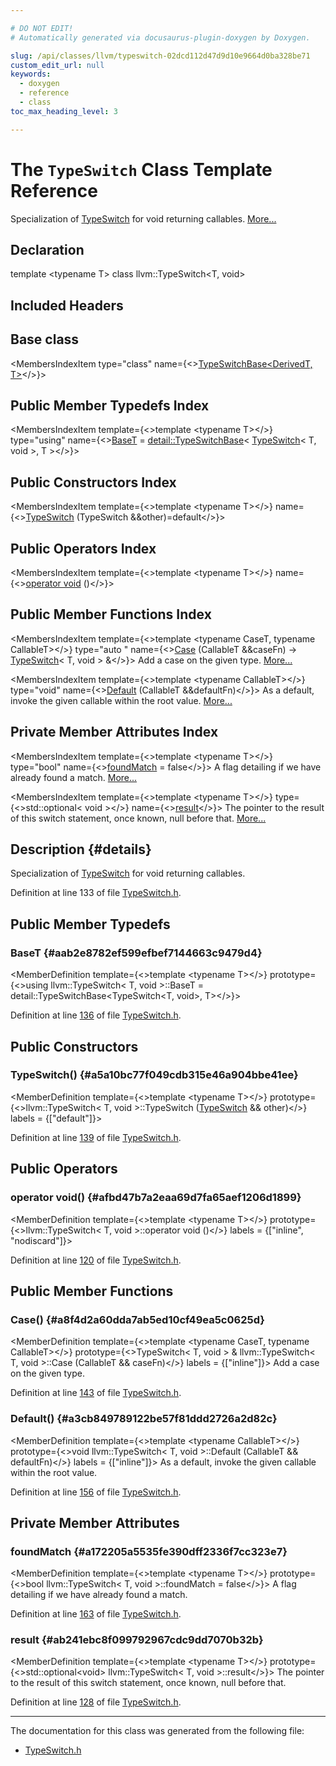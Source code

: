 ```yaml
---

# DO NOT EDIT!
# Automatically generated via docusaurus-plugin-doxygen by Doxygen.

slug: /api/classes/llvm/typeswitch-02dcd112d47d9d10e9664d0ba328be71
custom_edit_url: null
keywords:
  - doxygen
  - reference
  - class
toc_max_heading_level: 3

---
```





# The `TypeSwitch` Class Template Reference

<DoxygenPage pluginConfig={pluginConfig}>

Specialization of <a href="/docs/api/classes/llvm/typeswitch">TypeSwitch</a> for void returning callables. <a href="#details">More...</a>

## Declaration

<CodeBlock>template &lt;typename T&gt;
class llvm::TypeSwitch&lt;T, void&gt;</CodeBlock>

## Included Headers

<IncludesList>
<IncludesListItem
  filePath="llvm/ADT/TypeSwitch.h"
  permalink="/docs/api/files/include/include/llvm/include/llvm/adt/typeswitch-h"
  isLocal="true" />
</IncludesList>

## Base class

<MembersIndex>

<MembersIndexItem
  type="class"
  name={<><a href="/docs/api/classes/llvm/detail/typeswitchbase">TypeSwitchBase&lt;DerivedT, T&gt;</a></>}>
</MembersIndexItem>

</MembersIndex>

## Public Member Typedefs Index

<MembersIndex>

<MembersIndexItem
  template={<>template &lt;typename T&gt;</>}
  type="using"
  name={<><a href="#aab2e8782ef599efbef7144663c9479d4">BaseT</a> = <a href="/docs/api/classes/llvm/detail/typeswitchbase">detail::TypeSwitchBase</a>&lt; <a href="/docs/api/classes/llvm/typeswitch">TypeSwitch</a>&lt; T, void &gt;, T &gt;</>}>
</MembersIndexItem>

</MembersIndex>

## Public Constructors Index

<MembersIndex>

<MembersIndexItem
  template={<>template &lt;typename T&gt;</>}
  name={<><a href="#a5a10bc77f049cdb315e46a904bbe41ee">TypeSwitch</a> (TypeSwitch &amp;&amp;other)=default</>}>
</MembersIndexItem>

</MembersIndex>

## Public Operators Index

<MembersIndex>

<MembersIndexItem
  template={<>template &lt;typename T&gt;</>}
  name={<><a href="/docs/api/classes/llvm/typeswitch/#afbd47b7a2eaa69d7fa65aef1206d1899">operator void</a> ()</>}>
</MembersIndexItem>

</MembersIndex>

## Public Member Functions Index

<MembersIndex>

<MembersIndexItem
  template={<>template &lt;typename CaseT, typename CallableT&gt;</>}
  type="auto "
  name={<><a href="#a8f4d2a60dda7ab5ed10cf49ea5c0625d">Case</a> (CallableT &amp;&amp;caseFn) -&gt; <a href="/docs/api/classes/llvm/typeswitch">TypeSwitch</a>&lt; T, void &gt; &amp;</>}>
Add a case on the given type. <a href="#a8f4d2a60dda7ab5ed10cf49ea5c0625d">More...</a>
</MembersIndexItem>

<MembersIndexItem
  template={<>template &lt;typename CallableT&gt;</>}
  type="void"
  name={<><a href="#a3cb849789122be57f81ddd2726a2d82c">Default</a> (CallableT &amp;&amp;defaultFn)</>}>
As a default, invoke the given callable within the root value. <a href="#a3cb849789122be57f81ddd2726a2d82c">More...</a>
</MembersIndexItem>

</MembersIndex>

## Private Member Attributes Index

<MembersIndex>

<MembersIndexItem
  template={<>template &lt;typename T&gt;</>}
  type="bool"
  name={<><a href="#a172205a5535fe390dff2336f7cc323e7">foundMatch</a> = false</>}>
A flag detailing if we have already found a match. <a href="#a172205a5535fe390dff2336f7cc323e7">More...</a>
</MembersIndexItem>

<MembersIndexItem
  template={<>template &lt;typename T&gt;</>}
  type={<>std::optional&lt; void &gt;</>}
  name={<><a href="/docs/api/classes/llvm/typeswitch/#ab241ebc8f099792967cdc9dd7070b32b">result</a></>}>
The pointer to the result of this switch statement, once known, null before that. <a href="/docs/api/classes/llvm/typeswitch/#ab241ebc8f099792967cdc9dd7070b32b">More...</a>
</MembersIndexItem>

</MembersIndex>

## Description {#details}

Specialization of <a href="/docs/api/classes/llvm/typeswitch">TypeSwitch</a> for void returning callables.

Definition at line 133 of file <a href="/docs/api/files/include/include/llvm/include/llvm/adt/typeswitch-h">TypeSwitch.h</a>.

<SectionDefinition>

## Public Member Typedefs

### BaseT {#aab2e8782ef599efbef7144663c9479d4}

<MemberDefinition
  template={<>template &lt;typename T&gt;</>}
  prototype={<>using llvm::TypeSwitch&lt; T, void &gt;::BaseT =  detail::TypeSwitchBase&lt;TypeSwitch&lt;T, void&gt;, T&gt;</>}>

Definition at line <a href="/docs/api/files/include/include/llvm/include/llvm/adt/typeswitch-h/#l00136">136</a> of file <a href="/docs/api/files/include/include/llvm/include/llvm/adt/typeswitch-h">TypeSwitch.h</a>.
</MemberDefinition>

</SectionDefinition>

<SectionDefinition>

## Public Constructors

### TypeSwitch() {#a5a10bc77f049cdb315e46a904bbe41ee}

<MemberDefinition
  template={<>template &lt;typename T&gt;</>}
  prototype={<>llvm::TypeSwitch&lt; T, void &gt;::TypeSwitch (<a href="/docs/api/classes/llvm/typeswitch">TypeSwitch</a> &amp;&amp; other)</>}
  labels = {["default"]}>

Definition at line <a href="/docs/api/files/include/include/llvm/include/llvm/adt/typeswitch-h/#l00139">139</a> of file <a href="/docs/api/files/include/include/llvm/include/llvm/adt/typeswitch-h">TypeSwitch.h</a>.
</MemberDefinition>

</SectionDefinition>

<SectionDefinition>

## Public Operators

### operator void() {#afbd47b7a2eaa69d7fa65aef1206d1899}

<MemberDefinition
  template={<>template &lt;typename T&gt;</>}
  prototype={<>llvm::TypeSwitch&lt; T, void &gt;::operator void ()</>}
  labels = {["inline", "nodiscard"]}>

Definition at line <a href="/docs/api/files/include/include/llvm/include/llvm/adt/typeswitch-h/#l00120">120</a> of file <a href="/docs/api/files/include/include/llvm/include/llvm/adt/typeswitch-h">TypeSwitch.h</a>.
</MemberDefinition>

</SectionDefinition>

<SectionDefinition>

## Public Member Functions

### Case() {#a8f4d2a60dda7ab5ed10cf49ea5c0625d}

<MemberDefinition
  template={<>template &lt;typename CaseT, typename CallableT&gt;</>}
  prototype={<>TypeSwitch&lt; T, void &gt; &amp; llvm::TypeSwitch&lt; T, void &gt;::Case (CallableT &amp;&amp; caseFn)</>}
  labels = {["inline"]}>
Add a case on the given type.

Definition at line <a href="/docs/api/files/include/include/llvm/include/llvm/adt/typeswitch-h/#l00143">143</a> of file <a href="/docs/api/files/include/include/llvm/include/llvm/adt/typeswitch-h">TypeSwitch.h</a>.
</MemberDefinition>

### Default() {#a3cb849789122be57f81ddd2726a2d82c}

<MemberDefinition
  template={<>template &lt;typename CallableT&gt;</>}
  prototype={<>void llvm::TypeSwitch&lt; T, void &gt;::Default (CallableT &amp;&amp; defaultFn)</>}
  labels = {["inline"]}>
As a default, invoke the given callable within the root value.

Definition at line <a href="/docs/api/files/include/include/llvm/include/llvm/adt/typeswitch-h/#l00156">156</a> of file <a href="/docs/api/files/include/include/llvm/include/llvm/adt/typeswitch-h">TypeSwitch.h</a>.
</MemberDefinition>

</SectionDefinition>

<SectionDefinition>

## Private Member Attributes

### foundMatch {#a172205a5535fe390dff2336f7cc323e7}

<MemberDefinition
  template={<>template &lt;typename T&gt;</>}
  prototype={<>bool llvm::TypeSwitch&lt; T, void &gt;::foundMatch = false</>}>
A flag detailing if we have already found a match.

Definition at line <a href="/docs/api/files/include/include/llvm/include/llvm/adt/typeswitch-h/#l00163">163</a> of file <a href="/docs/api/files/include/include/llvm/include/llvm/adt/typeswitch-h">TypeSwitch.h</a>.
</MemberDefinition>

### result {#ab241ebc8f099792967cdc9dd7070b32b}

<MemberDefinition
  template={<>template &lt;typename T&gt;</>}
  prototype={<>std::optional&lt;void&gt; llvm::TypeSwitch&lt; T, void &gt;::result</>}>
The pointer to the result of this switch statement, once known, null before that.

Definition at line <a href="/docs/api/files/include/include/llvm/include/llvm/adt/typeswitch-h/#l00128">128</a> of file <a href="/docs/api/files/include/include/llvm/include/llvm/adt/typeswitch-h">TypeSwitch.h</a>.
</MemberDefinition>

</SectionDefinition>

<hr/>

The documentation for this class was generated from the following file:

<ul>
<li><a href="/docs/api/files/include/include/llvm/include/llvm/adt/typeswitch-h">TypeSwitch.h</a></li>
</ul>

</DoxygenPage>
